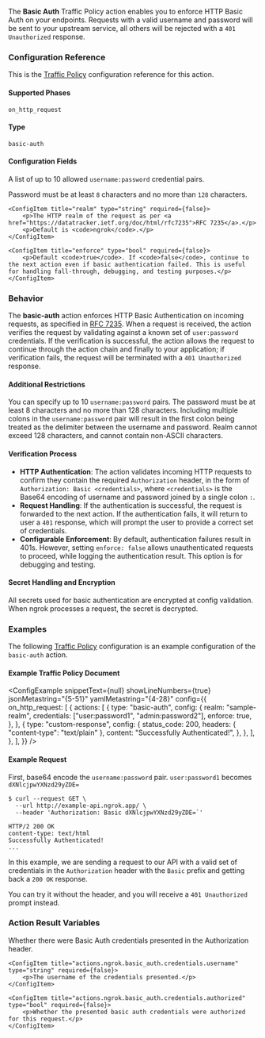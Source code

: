 
The **Basic Auth** Traffic Policy action enables you to enforce HTTP Basic Auth
on your endpoints. Requests with a valid username and password will be sent to
your upstream service, all others will be rejected with a `401 Unauthorized` response.

### Configuration Reference

This is the [Traffic Policy](/docs/traffic-policy/) configuration
reference for this action.

#### Supported Phases

`on_http_request`

#### Type

`basic-auth`

#### Configuration Fields

<Config>
    <ConfigItem title="credentials" type="array of strings" required={true}>
        <p>A list of up to 10 allowed <code>username:password</code> credential pairs.</p>
        <p>Password must be at least <code>8</code> characters and no more than <code>128</code> characters.</p>
    </ConfigItem>

    <ConfigItem title="realm" type="string" required={false}>
        <p>The HTTP realm of the request as per <a href="https://datatracker.ietf.org/doc/html/rfc7235">RFC 7235</a>.</p>
        <p>Default is <code>ngrok</code>.</p>
    </ConfigItem>

    <ConfigItem title="enforce" type="bool" required={false}>
        <p>Default <code>true</code>. If <code>false</code>, continue to the next action even if basic authentication failed. This is useful for handling fall-through, debugging, and testing purposes.</p>
    </ConfigItem>

</Config>

### Behavior

The **basic-auth** action enforces HTTP Basic Authentication on incoming requests, as specified
in [RFC 7235](https://datatracker.ietf.org/doc/html/rfc7235). When a request is received, the action
verifies the request by validating against a known set of `user:password` credentials. If the
verification is successful, the action allows the request to continue through the action chain and
finally to your application; if verification fails, the request will be terminated with a
`401 Unauthorized` response.

#### Additional Restrictions

You can specify up to 10 `username:password` pairs. The password must be at least
8 characters and no more than 128 characters. Including multiple colons in the `username:password`
pair will result in the first colon being treated as the delimiter between the username and password.
Realm cannot exceed 128 characters, and cannot contain non-ASCII characters.

#### Verification Process

- **HTTP Authentication**: The action validates incoming HTTP requests to confirm they contain the required `Authorization` header, in the form of `Authorization: Basic <credentials>`, where `<credentials>` is the Base64 encoding of username and password joined by a single colon `:`.
- **Request Handling**: If the authentication is successful, the request is forwarded to the next action. If the authentication fails, it will return to user a `401` response, which will prompt the user to provide a correct set of credentials.
- **Configurable Enforcement**: By default, authentication failures result in 401s. However, setting `enforce: false` allows unauthenticated requests to proceed, while logging the authentication result. This option is for debugging and testing.

#### Secret Handling and Encryption

All secrets used for basic authentication are encrypted at config validation. When ngrok processes a request, the secret is decrypted.

### Examples

The following [Traffic Policy](/docs/http/traffic-policy/)
configuration is an example configuration of the `basic-auth` action.

#### Example Traffic Policy Document

<ConfigExample
	snippetText={null}
	showLineNumbers={true}
	jsonMetastring="{5-51}"
	yamlMetastring="{4-28}"
	config={{
		on_http_request: [
			{
				actions: [
					{
						type: "basic-auth",
						config: {
							realm: "sample-realm",
							credentials: ["user:password1", "admin:password2"],
							enforce: true,
						},
					},
					{
						type: "custom-response",
						config: {
							status_code: 200,
							headers: { "content-type": "text/plain" },
							content: "Successfully Authenticated!",
						},
					},
				],
			},
		],
	}}
/>

#### Example Request

First, base64 encode the `username:password` pair.
`user:password1` becomes `dXNlcjpwYXNzd29yZDE=`

```shell
$ curl --request GET \
  --url http://example-api.ngrok.app/ \
  --header 'Authorization: Basic dXNlcjpwYXNzd29yZDE=`'
```

```http
HTTP/2 200 OK
content-type: text/html
Successfully Authenticated!
...
```

In this example, we are sending a request to our API with a valid set of credentials in
the `Authorization` header with the `Basic` prefix and getting back a `200 OK`
response.

You can try it without the header, and you will receive a `401 Unauthorized` prompt
instead.

### Action Result Variables

<Config>
    <ConfigItem title="actions.ngrok.basic_auth.credentials.presented" type="bool" required={false}>
        <p>Whether there were Basic Auth credentials presented in the Authorization header.</p>
    </ConfigItem>

    <ConfigItem title="actions.ngrok.basic_auth.credentials.username" type="string" required={false}>
        <p>The username of the credentials presented.</p>
    </ConfigItem>

    <ConfigItem title="actions.ngrok.basic_auth.credentials.authorized" type="bool" required={false}>
        <p>Whether the presented basic auth credentials were authorized for this request.</p>
    </ConfigItem>

</Config>

